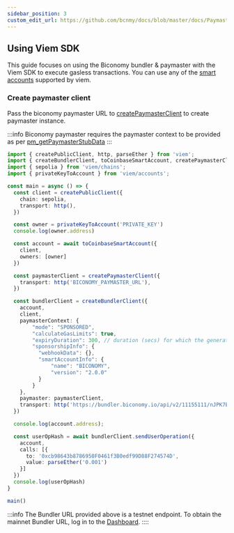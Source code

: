 ```yaml
---
sidebar_position: 3
custom_edit_url: https://github.com/bcnmy/docs/blob/master/docs/Paymaster/7677/usingViem.mdx
---
```


## Using Viem SDK

This guide focuses on using the Biconomy bundler & paymaster with the Viem SDK to execute gasless transactions. You can use any of the [smart accounts](https://viem.sh/account-abstraction/accounts/smart) supported by viem.

### Create paymaster client 

Pass the biconomy paymaster URL to [createPaymasterClient](https://viem.sh/account-abstraction/clients/paymaster) to create paymaster instance.

:::info
Biconomy paymaster requires the paymaster context to be provided as per [pm_getPaymasterStubData](/paymaster/7677/pm_getPaymasterStubData)
:::

```typescript
import { createPublicClient, http, parseEther } from 'viem';
import { createBundlerClient, toCoinbaseSmartAccount, createPaymasterClient, toSoladySmartAccount } from 'viem/account-abstraction';
import { sepolia } from 'viem/chains';
import { privateKeyToAccount } from 'viem/accounts';

const main = async () => {
  const client = createPublicClient({
    chain: sepolia,
    transport: http(),
  })

  const owner = privateKeyToAccount('PRIVATE_KEY')
  console.log(owner.address)

  const account = await toCoinbaseSmartAccount({
    client,
    owners: [owner]
  })

  const paymasterClient = createPaymasterClient({
    transport: http('BICONOMY_PAYMASTER_URL'),
  })

  const bundlerClient = createBundlerClient({
    account,
    client,
    paymasterContext: {
        "mode": "SPONSORED",
        "calculateGasLimits": true,
        "expiryDuration": 300, // duration (secs) for which the generate paymasterAndData will be valid. Default duration is 300 secs.
        "sponsorshipInfo": {
          "webhookData": {},
          "smartAccountInfo": {
              "name": "BICONOMY",
              "version": "2.0.0"
          }
        }
    },
    paymaster: paymasterClient,
    transport: http('https://bundler.biconomy.io/api/v2/11155111/nJPK7B3ru.dd7f7861-190d-41bd-af80-6877f74b8f44'),
  })

  console.log(account.address);

  const userOpHash = await bundlerClient.sendUserOperation({
    account,
    calls: [{
      to: '0xcb98643b8786950F0461f3B0edf99D88F274574D',
      value: parseEther('0.001')
    }]
  })
  console.log(userOpHash)
}

main()
```

:::info
  The Bundler URL provided above is a testnet endpoint. To obtain the mainnet Bundler URL, log in to the [Dashboard](https://dashboard.biconomy.io/).
::::


